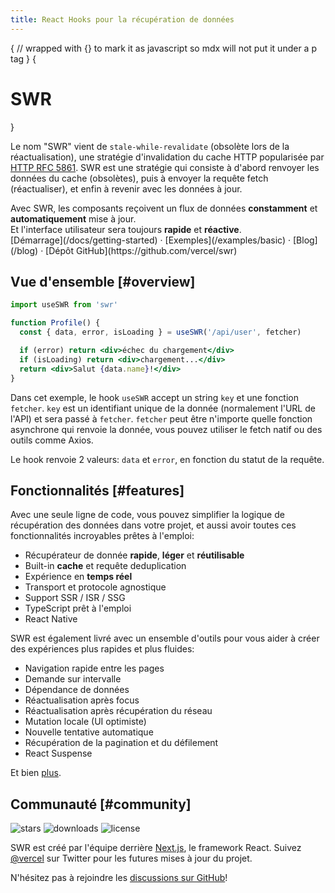 ```yaml
---
title: React Hooks pour la récupération de données
---
```



{
// wrapped with {} to mark it as javascript so mdx will not put it under a p tag
}
{<h1 className="text-center text-4xl tracking-tighter font-extrabold md:text-5xl mt-8">SWR</h1>}

<Bleed><Features/></Bleed>

Le nom "SWR" vient de `stale-while-revalidate` (obsolète lors de la réactualisation), une stratégie d'invalidation du cache HTTP popularisée par [HTTP RFC 5861](https://tools.ietf.org/html/rfc5861).
SWR est une stratégie qui consiste à d'abord renvoyer les données du cache (obsolètes), puis à envoyer la requête fetch (réactualiser), et enfin à revenir avec les données à jour.

<Callout emoji="✅">
  Avec SWR, les composants reçoivent un flux de données <strong>constamment</strong> et <strong>automatiquement</strong> mise à jour.<br/>
  Et l'interface utilisateur sera toujours <strong>rapide</strong> et <strong>réactive</strong>.
</Callout>

<div className="mt-16 mb-20 text-center">
  [Démarrage](/docs/getting-started) · [Exemples](/examples/basic) · [Blog](/blog) · [Dépôt GitHub](https://github.com/vercel/swr)
</div>

## Vue d'ensemble [#overview]

```jsx
import useSWR from 'swr'

function Profile() {
  const { data, error, isLoading } = useSWR('/api/user', fetcher)

  if (error) return <div>échec du chargement</div>
  if (isLoading) return <div>chargement...</div>
  return <div>Salut {data.name}!</div>
}
```

Dans cet exemple, le hook `useSWR` accept un string `key` et une fonction `fetcher`. `key` est un identifiant unique de la donnée (normalement l'URL de l'API)
et sera passé à `fetcher`. `fetcher` peut être n'importe quelle fonction asynchrone qui renvoie la donnée, vous pouvez utiliser le fetch natif ou des outils comme Axios.

Le hook renvoie 2 valeurs: `data` et `error`, en fonction du statut de la requête.

## Fonctionnalités [#features]

Avec une seule ligne de code, vous pouvez simplifier la logique de récupération des données dans votre projet, et aussi avoir toutes ces fonctionnalités incroyables prêtes à l'emploi:

- Récupérateur de donnée **rapide**, **léger** et **réutilisable**
- Built-in **cache** et requête deduplication
- Expérience en **temps réel**
- Transport et protocole agnostique
- Support SSR / ISR / SSG
- TypeScript prêt à l'emploi
- React Native

SWR est également livré avec un ensemble d'outils pour vous aider à créer des expériences plus rapides et plus fluides:

- Navigation rapide entre les pages
- Demande sur intervalle
- Dépendance de données
- Réactualisation après focus
- Réactualisation après récupération du réseau
- Mutation locale (UI optimiste)
- Nouvelle tentative automatique
- Récupération de la pagination et du défilement
- React Suspense

Et bien [plus](/docs/getting-started).

## Communauté [#community]

<p className="flex h-6 mt-4">
  <img alt="stars" src="https://badgen.net/github/stars/vercel/swr" className="inline-block mr-2"/>
  <img alt="downloads" src="https://badgen.net/npm/dt/swr" className="inline-block mr-2"/>
  <img alt="license" src="https://badgen.net/npm/license/swr" className="inline-block mr-2"/>
</p>

SWR est créé par l'équipe derrière [Next.js](https://nextjs.org), le framework React.
Suivez [@vercel](https://twitter.com/vercel) sur Twitter pour les futures mises à jour du projet.

N'hésitez pas à rejoindre les [discussions sur GitHub](https://github.com/vercel/swr/discussions)!